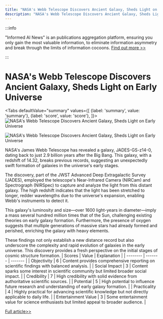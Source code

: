```yaml
---
title: "NASA's Webb Telescope Discovers Ancient Galaxy, Sheds Light on Early Universe"
description: "NASA's Webb Telescope Discovers Ancient Galaxy, Sheds Light on Early Universe"
---
```



:::info

"Informed AI News" is an publications aggregation platform, ensuring you only gain the most valuable information, to eliminate information asymmetry and break through the limits of information cocoons.  [Find out more >>](/)

:::

# NASA's Webb Telescope Discovers Ancient Galaxy, Sheds Light on Early Universe


<Tabs
	defaultValue="summary"
	values={[
	{label: 'summary', value: 'summary'},
	{label: 'score', value: 'score'},
]}>
<TabItem value="summary">
<img
  src="https://image.informedainews.com/2024/06/Tec-E7D-1717983459-0.jpg"
  alt="NASA's Webb Telescope Discovers Ancient Galaxy, Sheds Light on Early Universe"
/>

<img
  src="https://image.informedainews.com/2024/06/Tec-nVy-1717983459-1.jpg"
  alt="NASA's Webb Telescope Discovers Ancient Galaxy, Sheds Light on Early Universe"
/>



NASA's James Webb Telescope has revealed a galaxy, JADES-GS-z14-0, dating back to just 2.9 billion years after the Big Bang. This galaxy, with a redshift of 14.32, breaks previous records, suggesting an unexpectedly swift formation of galaxies in the universe's early stages.

The discovery, part of the JWST Advanced Deep Extragalactic Survey (JADES), employed the telescope's Near-Infrared Camera (NIRCam) and Spectrograph (NIRSpec) to capture and analyze the light from this distant galaxy. The high redshift indicates that the light has been stretched to longer, redder wavelengths due to the universe's expansion, enabling Webb's instruments to detect it.

This galaxy's luminosity and size—over 1600 light-years in diameter—imply a mass several hundred million times that of the Sun, challenging existing theories on early galaxy formation. Furthermore, the presence of oxygen suggests that multiple generations of massive stars had already formed and perished, enriching the galaxy with heavy elements.

These findings not only establish a new distance record but also underscore the complexity and rapid evolution of galaxies in the early universe. This discovery provides a fresh perspective on the initial stages of cosmic structure formation.
</TabItem>
<TabItem value="score">
	| Scores     | Value   | Explanation |
	| -------- | ------- | ------- |
	| Objectivity  | 6    | Content provides comprehensive reporting on scientific findings with balanced analysis.    |
	| Social Impact | 3     | Content sparks some interest in scientific community but limited broader social impact.    |
	| Credibility    | 7    | High credibility with solid evidence from authoritative scientific sources.    |
	| Potential    | 5    | High potential to influence future research and understanding of early galaxy formation.    |
	| Practicality    | 4    | Highly practical for advancing scientific knowledge but not directly applicable to daily life.    |
	| Entertainment Value    | 3    | Some entertainment value for science enthusiasts but limited appeal to broader audience.    |
</TabItem>
</Tabs>

[Full article>>](https://www.cnbeta.com.tw/articles/science/1434137.htm)
